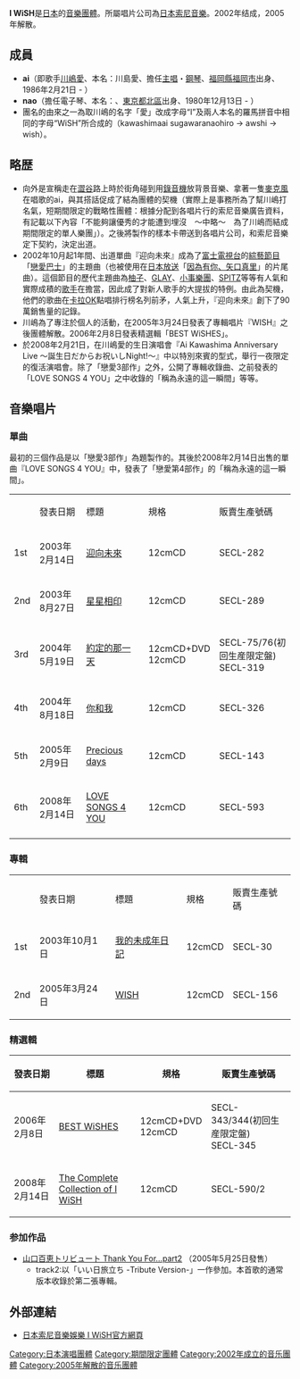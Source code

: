 {{unreferenced|time=2019-08-28}}
{{藝人
| 姓名 = I WiSH
| 類型 = 組合
| 圖片 = 
| 圖片尺寸 = 
| 圖片簡介 = 
| 國籍 = {{JPN}}
| 音樂類型 = [[J-POP|J-POP]]
| 演奏樂器 = 
| 出身地 = 
| 出道作 = 
| 出道日期 = 
| 代表作 = 
| 活躍年代 = 2002年～2005年
| 唱片公司 = [[SME_Records|SME Records]]<br/>（2003年～2005年）
| 經紀公司 =
| 網站 =[http://www.sonymusic.co.jp/Music/Info/IWiSH/ ソニー・ミュージックエンタテインメント I WiSH公式ホームページ]
| 相關團體 = 
| 獎項 = 
| IMDb = 
| 過往成員 = [[川嶋愛|ai]]（[[主唱|主唱]]、[[鋼琴|鋼琴]]）<br/>{{link-ja|nao (作曲家)|nao (作曲家)|nao}}（[[電子琴|電子琴]]）
}}
'''I WiSH'''是[[日本|日本]]的[[流行樂團|音樂團體]]。所屬唱片公司為[[日本索尼音樂|日本索尼音樂]]。2002年结成，2005年解散。

== 成員 ==
* '''ai'''（即歌手[[川嶋愛|川嶋愛]]、本名：川島愛、擔任[[主唱|主唱]]・[[鋼琴|鋼琴]]、[[福岡縣|福岡縣]][[福岡市|福岡市]]出身、1986年2月21日 - ）
* '''nao'''（擔任電子琴、本名：{{link-ja|nao (作曲家)|nao (作曲家)|菅原直洋}}、[[東京都|東京都]][[北區_(東京都)|北區]]出身、1980年12月13日 - ）
* 團名的由來之一為取川嶋的名字「愛」改成字母“I”及兩人本名的羅馬拼音中相同的字母“WiSH”所合成的（kawashimaai sugawaranaohiro → awshi → wish）。

== 略歴 ==
* 向外是宣稱{{link-ja|nao (作曲家)|nao (作曲家)|nao}}走在[[澀谷|澀谷]]路上時於街角碰到用[[錄音機|錄音機]]放背景音樂、拿著一隻[[麥克風|麥克風]]在唱歌的ai，與其搭話促成了結為團體的契機（實際上是事務所為了幫川嶋打名氣，短期間限定的戰略性團體：根據分配到各唱片行的索尼音樂廣告資料，有記載以下內容「不能夠讓優秀的才能遭到埋沒　～中略～　為了川嶋而結成期間限定的單人樂團」）。之後將製作的樣本卡帶送到各唱片公司，和索尼音樂定下契約，決定出道。
* 2002年10月起1年間、出道單曲『迎向未來』成為了[[富士電視台|富士電視台]]的[[綜藝節目|綜藝節目]]「[[戀愛巴士|戀愛巴士]]」的主題曲（也被使用在[[日本放送|日本放送]]「[[因為有你、矢口真里|因為有你、矢口真里]]」的片尾曲）。這個節目的歷代主題曲為[[柚子_(組合)|柚子]]、[[GLAY|GLAY]]、[[小事樂團|小事樂團]]、[[SPITZ|SPITZ]]等等有人氣和實際成積的[[歌手|歌手]]在擔當，因此成了對新人歌手的大提拔的特例。由此為契機，他們的歌曲在[[卡拉OK|卡拉OK]]點唱排行榜名列前矛，人氣上升，『迎向未來』創下了90萬銷售量的記錄。
* 川嶋為了專注於個人的活動，在2005年3月24日發表了專輯唱片『WISH』之後團體解散。2006年2月8日發表精選輯「BEST WiSHES」。
* 於2008年2月21日，在川嶋愛的生日演唱會『Ai Kawashima Anniversary Live ～誕生日だからお祝いしNight!～』中以特別來賓的型式，舉行一夜限定的復活演唱會。除了「戀愛3部作」之外，公開了專輯收錄曲、之前發表的「LOVE SONGS 4 YOU」之中收錄的「稱為永遠的這一瞬間」等等。

== 音樂唱片 ==
=== 單曲 ===
最初的三個作品是以「戀愛3部作」為題製作的。其後於2008年2月14日出售的單曲『LOVE SONGS 4 YOU』中，發表了「戀愛第4部作」的「稱為永遠的這一瞬間」。
{|class="wikitable" style="font-size:smaller;"
|-
|  
! 發表日期
! 標題
! 規格
! 販賣生產號碼
|-
| 1st
| 2003年2月14日
!  [[迎向未來|迎向未來]] 
| 12cmCD
| SECL-282
|-
| 2nd
| 2003年8月27日
!  [[星星相印|星星相印]] 
| 12cmCD
| SECL-289
|-
| 3rd
| 2004年5月19日
!  [[約定的那一天|約定的那一天]] 
| 12cmCD+DVD<br/>12cmCD<br/>
| SECL-75/76(初回生産限定盤)<br/>SECL-319
|-
| 4th
| 2004年8月18日
!  [[你和我|你和我]] 
| 12cmCD
| SECL-326
|-
| 5th
| 2005年2月9日
!  [[Precious_days|Precious days]] 
| 12cmCD
| SECL-143
|-
| 6th
| 2008年2月14日
!  [[LOVE_SONGS_4_YOU|LOVE SONGS 4 YOU]] 
| 12cmCD
| SECL-593
|-
|}

=== 專輯 ===
{|class="wikitable" style="font-size:smaller;"
|-
|  
! 發表日期
! 標題
! 規格
! 販賣生產號碼
|-
| 1st
| 2003年10月1日
!  [[我的未成年日記|我的未成年日記]] 
| 12cmCD
| SECL-30
|-
| 2nd
| 2005年3月24日
!  [[WISH_(I_WiSH)|WISH]] 
| 12cmCD
| SECL-156
|}

=== 精選輯 ===
{|class="wikitable" style="font-size:smaller;"
|-
! 發表日期
! 標題
! 規格
! 販賣生產號碼
|-
| 2006年2月8日
!  [[BEST_WiSHES|BEST WiSHES]] 
| 12cmCD+DVD<br/>12cmCD
| SECL-343/344(初回生産限定盤)<br/>SECL-345
|-
| 2008年2月14日
!  [[The_Complete_Collection_of_I_WiSH|The Complete Collection of I WiSH]] 
| 12cmCD
| SECL-590/2
|}

=== 参加作品 ===
* [[山口百恵トリビュート_Thank_You_For…part2|山口百恵トリビュート Thank You For…part2]] （2005年5月25日發售）
**track2:以「いい日旅立ち -Tribute Version-」一作參加。本首歌的通常版本收錄於第二張專輯。

== 外部連結 ==
* [http://www.sonymusic.co.jp/Music/Info/IWiSH/ 日本索尼音樂娛樂 I WiSH官方網頁]{{Wayback|url=http://www.sonymusic.co.jp/Music/Info/IWiSH/ |date=20090826044630 }}{{ja}}

{{I WiSH}}
{{Authority control}}
[[Category:日本演唱團體|Category:日本演唱團體]]
[[Category:期間限定團體|Category:期間限定團體]]
[[Category:2002年成立的音乐團體|Category:2002年成立的音乐團體]]
[[Category:2005年解散的音乐團體|Category:2005年解散的音乐團體]]